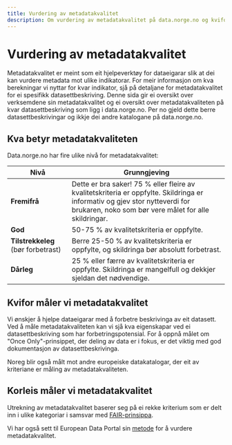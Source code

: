 ```yaml
---
title: Vurdering av metadatakvalitet
description: Om vurdering av metadatakvalitet på data.norge.no og kvifor vi gjer det
---
```


# Vurdering av metadatakvalitet

<Ingress>
    Metadatakvalitet er meint som eit hjelpeverktøy for dataeigarar slik at dei kan vurdere metadata mot ulike
    indikatorar. For meir informasjon om kva berekningar vi nyttar for kvar indikator, sjå på detaljane for
    metadatakvalitet for ei spesifikk datasettbeskriving. Denne sida gir ei oversikt over verksemdene sin
    metadatakvalitet og ei oversikt over metadatakvaliteten på kvar datasettbeskriving som ligg i data.norge.no. Per no
    gjeld dette berre datasettbeskrivingar og ikkje dei andre katalogane på data.norge.no.
</Ingress>

## Kva betyr metadatakvaliteten

Data.norge.no har fire ulike nivå for metadatakvalitet:

| Nivå       | Grunngjeving                                                                                                                                                 |
|----------------|-----------------------------------------------------------------------------------------------------------------------------------------------------------|
| **Fremifrå**    | Dette er bra saker! 75 % eller fleire av kvalitetskriteria er oppfylte. Skildringa er informativ og gjev stor nytteverdi for brukaren, noko som bør vere målet for alle skildringar. |
| **God**        | 50-75 % av kvalitetskriteria er oppfylte.                                                                                                                 |
| **Tilstrekkeleg** (bør forbetrast) | Berre 25-50 % av kvalitetskriteria er oppfylte, og skildringa bør absolutt forbetrast.                                                               |
| **Dårleg**     | 25 % eller færre av kvalitetskriteria er oppfylte. Skildringa er mangelfull og dekkjer sjeldan det nødvendige.                                             |


## Kvifor måler vi metadatakvalitet

Vi ønskjer å hjelpe dataeigarar med å forbetre beskrivinga av eit datasett. Ved å måle metadatakvaliteten kan vi sjå kva eigenskapar ved ei datasettbeskriving som har forbetringspotensial.
For å oppnå målet om "Once Only"-prinsippet, der deling av data er i fokus, er det viktig med god dokumentasjon av datasettbeskrivinga.

Noreg blir også målt mot andre europeiske datakatalogar, der eit av kriteriane er måling av metadatakvaliteten.

## Korleis måler vi metadatakvalitet

Utrekning av metadatakvalitet baserer seg på ei rekke kriterium som er delt inn i ulike kategoriar i samsvar med [FAIR-prinsippa](https://www.go-fair.org/fair-principles/).

Vi har også sett til European Data Portal sin [metode](https://www.europeandataportal.eu/mqa/methodology?locale=en) for å vurdere metadatakvalitet.
